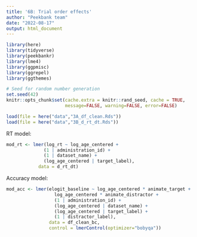 ```yaml
---
title: '6B: Trial order effects'
author: "Peekbank team"
date: "2022-08-17"
output: html_document
---
```


```r
library(here)
library(tidyverse)
library(peekbankr)
library(lme4)
library(ggpmisc)
library(ggrepel)
library(ggthemes)

# Seed for random number generation
set.seed(42)
knitr::opts_chunk$set(cache.extra = knitr::rand_seed, cache = TRUE, 
                      message=FALSE, warning=FALSE, error=FALSE)

load(file = here("data","3A_df_clean.Rds"))
load(file = here("data","3B_d_rt_dt.Rds"))
```


RT model: 

```r
mod_rt <- lmer(log_rt ~ log_age_centered +
              (1 | administration_id) + 
              (1 | dataset_name) + 
              (log_age_centered | target_label), 
            data = d_rt_dt)
```

Accuracy model:

```r
mod_acc <- lmer(elogit_baseline ~ log_age_centered * animate_target + 
                  log_age_centered * animate_distractor +
                  (1 | administration_id) + 
                  (log_age_centered | dataset_name) + 
                  (log_age_centered | target_label) + 
                  (1 | distractor_label), 
                data = df_clean_bc, 
                control = lmerControl(optimizer="bobyqa"))


```

